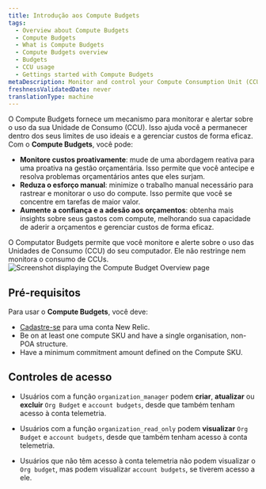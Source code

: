 ```yaml
---
title: Introdução aos Compute Budgets
tags:
  - Overview about Compute Budgets
  - Compute Budgets
  - What is Compute Budgets
  - Compute Budgets overview
  - Budgets
  - CCU usage
  - Gettings started with Compute Budgets
metaDescription: Monitor and control your Compute Consumption Unit (CCU) usage with New Relic's Compute Budgets feature.
freshnessValidatedDate: never
translationType: machine
---
```


O Compute Budgets fornece um mecanismo para monitorar e alertar sobre o uso da sua Unidade de Consumo (CCU). Isso ajuda você a permanecer dentro dos seus limites de uso ideais e a gerenciar custos de forma eficaz. Com o **Compute Budgets**, você pode:

* **Monitore custos proativamente**: mude de uma abordagem reativa para uma proativa na gestão orçamentária. Isso permite que você antecipe e resolva problemas orçamentários antes que eles surjam.
* **Reduza o esforço manual**: minimize o trabalho manual necessário para rastrear e monitorar o uso do compute. Isso permite que você se concentre em tarefas de maior valor.
* **Aumente a confiança e a adesão aos orçamentos**: obtenha mais insights sobre seus gastos com compute, melhorando sua capacidade de aderir a orçamentos e gerenciar custos de forma eficaz.

<Callout variant="important">
  O Computator Budgets permite que você monitore e alerte sobre o uso das Unidades de Consumo (CCU) do seu computador. Ele não restringe nem monitora o consumo de CCUs.
</Callout>

<img title="Screenshot displaying the Compute Budget Overview page" alt="Screenshot displaying the Compute Budget Overview page" src="/images/compute-budget-overview.webp" />

## Pré-requisitos

Para usar o **Compute Budgets**, você deve:

* [Cadastre-se](https://newrelic.com/signup/) para uma conta New Relic.
* Be on at least one compute SKU and have a single organisation, non-POA structure.
* Have a minimum commitment amount defined on the Compute SKU.

## Controles de acesso

* Usuários com a função `organization_manager` podem **criar**, **atualizar** ou **excluir** `Org Budget` e `account budgets`, desde que também tenham acesso à conta telemetria.

* Usuários com a função `organization_read_only` podem **visualizar** `Org Budget` e `account budgets`, desde que também tenham acesso à conta telemetria.

* Usuários que não têm acesso à conta telemetria não podem visualizar o `Org budget`, mas podem visualizar `account budgets`, se tiverem acesso a ele.
